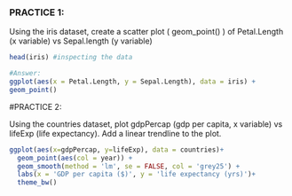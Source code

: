 
### PRACTICE 1:

Using the iris dataset, create a scatter plot ( geom_point() ) of Petal.Length (x variable) vs Sepal.length (y variable)

```{r}
head(iris) #inspecting the data 

#Answer: 
ggplot(aes(x = Petal.Length, y = Sepal.Length), data = iris) + 
geom_point()

```


#PRACTICE 2:


Using the countries dataset, plot gdpPercap (gdp per capita, x variable) vs lifeExp (life expectancy). Add a linear trendline to the plot.

```{r}
ggplot(aes(x=gdpPercap, y=lifeExp), data = countries)+
  geom_point(aes(col = year)) +
  geom_smooth(method = 'lm', se = FALSE, col = 'grey25') +
  labs(x = 'GDP per capita ($)', y = 'life expectancy (yrs)')+ 
  theme_bw()
```


